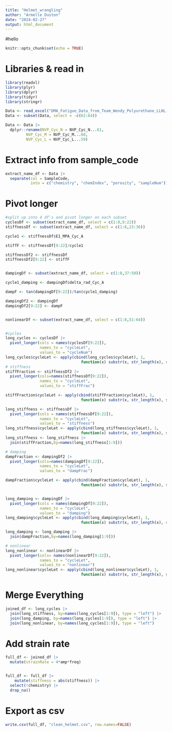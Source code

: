 ```yaml
---
title: "Helmet_wrangling"
author: "Armelle Duston"
date: "2024-02-27"
output: html_document
---
```


#hello 

```r
knitr::opts_chunk$set(echo = TRUE)
```

# Libraries & read in 
```r
library(readxl)
library(plyr)
library(dplyr)
library(tidyr)
library(stringr)

Data <- read_excel("DMA_Fatigue_Data_from_Team_Wendy_Polyurethane_LLNL-MI-860456.xlsx", skip=3)
Data <- subset(Data, select = -c(62:64))

Data <- Data |>
  dplyr::rename(NVP_Cyc_N = NVP_Cyc_N...61,
         NVP_Cyc_M = NVP_Cyc_M...60,
         NVP_Cyc_L = NVP_Cyc_L...59)
```

# Extract info from sample_code
```r
extract_name_df <- Data |> 
  separate(col = SampleCode,
           into = c("chemistry", "chemIndex", "porosity", "sampleNum"))

```

# Pivot longer
```r
#split up into 4 df's and pivot longer on each subset
cyclesDf <- subset(extract_name_df, select = c(1:8,9:22))
stiffnessDf <- subset(extract_name_df, select = c(1:8,23:36))

cycle1 <- stiffnessDf$E1_MPA_Cyc_A

stiffF <- stiffnessDf[9:22]/cycle1

stiffnessDf2 <- stiffnessDf
stiffnessDf2[9:22] <- stiffF


dampingDf <- subset(extract_name_df, select = c(1:8,37:50))

cycle1_damping <- dampingDf$delta_rad_Cyc_A

dampF <- tan(dampingDf[9:22])/tan(cycle1_damping)

dampingDf2 <- dampingDf
dampingDf2[9:22] <- dampF


nonlinearDf <- subset(extract_name_df, select = c(1:8,51:64))


#cycles
long_cycles <- cyclesDf |>
  pivot_longer(cols = names(cyclesDf[9:22]),
               names_to = "cycleLet",
               values_to = "cycleNum")
long_cycles$cycleLet <- apply(cbind(long_cycles$cycleLet), 1, 
                                 function(x) substr(x, str_length(x), str_length(x)))
# stiffness
stiffFraction <- stiffnessDf2 |>
  pivot_longer(cols=names(stiffnessDf[9:22]),
               names_to = "cycleLet",
               values_to = "stiffFrac")

stiffFraction$cycleLet <- apply(cbind(stiffFraction$cycleLet), 1, 
                                 function(x) substr(x, str_length(x), str_length(x)))  

long_stiffness <- stiffnessDf |>
  pivot_longer(cols = names(stiffnessDf[9:22]),
               names_to = "cycleLet",
               values_to = "stiffness") 
long_stiffness$cycleLet <- apply(cbind(long_stiffness$cycleLet), 1, 
                                 function(x) substr(x, str_length(x), str_length(x)))
long_stiffness <- long_stiffness |>
  join(stiffFraction,by=names(long_stiffness[1:9]))

# damping
dampFraction <- dampingDf2 |>
  pivot_longer(cols=names(dampingDf[9:22]),
               names_to = "cycleLet",
               values_to = "dampFrac")

dampFraction$cycleLet <- apply(cbind(dampFraction$cycleLet), 1, 
                                 function(x) substr(x, str_length(x), str_length(x)))  


long_damping <- dampingDf |>
  pivot_longer(cols = names(dampingDf[9:22]),
               names_to = "cycleLet",
               values_to = "damping") 
long_damping$cycleLet <- apply(cbind(long_damping$cycleLet), 1, 
                                 function(x) substr(x, str_length(x), str_length(x)))

long_damping <- long_damping |>
  join(dampFraction,by=names(long_damping[1:9]))

# nonlinear
long_nonlinear <- nonlinearDf |>
  pivot_longer(cols= names(nonlinearDf[9:22]),
               names_to = "cycleLet",
               values_to = "nonlinear") 
long_nonlinear$cycleLet <- apply(cbind(long_nonlinear$cycleLet), 1, 
                                 function(x) substr(x, str_length(x), str_length(x)))

```

# Merge Everything
```r
joined_df <- long_cycles |>
  join(long_stiffness, by=names(long_cycles[1:9]), type = "left") |>
  join(long_damping, by=names(long_cycles[1:9]), type = "left") |>
  join(long_nonlinear, by=names(long_cycles[1:9]), type = "left") 

```

# Add strain rate
```r

full_df <- joined_df |>
  mutate(strainRate = 4*amp*freq) 


full_df <- full_df |>
    mutate(stiffness = abs(stiffness)) |>
  select(!chemistry) |>
  drop_na()

```

# Export as csv
```r
write.csv(full_df, "clean_helmet.csv", row.names=FALSE)
```


